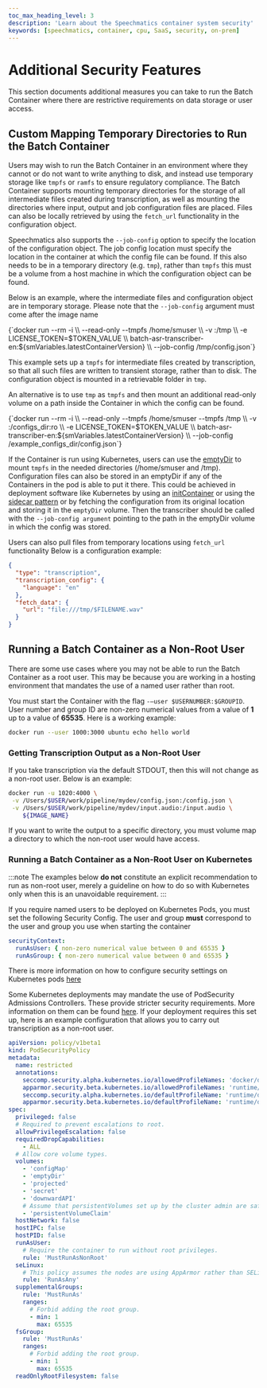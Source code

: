 ```yaml
---
toc_max_heading_level: 3
description: 'Learn about the Speechmatics container system security'
keywords: [speechmatics, container, cpu, SaaS, security, on-prem]
---
```



# Additional Security Features

This section documents additional measures you can take to run the Batch Container where there are restrictive requirements on data storage or user access.

## Custom Mapping Temporary Directories to Run the Batch Container

Users may wish to run the Batch Container in an environment where they cannot or do not want to write anything to disk, and instead use temporary storage like `tmpfs` or `ramfs` to ensure regulatory compliance. The Batch Container supports mounting temporary directories for the storage of all intermediate files created during transcription, as well as mounting the directories where input, output and job configuration files are placed. Files can also be locally retrieved by using the `fetch_url` functionality in the configuration object.

Speechmatics also supports the `--job-config` option to specify the location of the configuration object. The job config location must specify the location in the container at which the config file can be found. If this also needs to be in a temporary directory (e.g. `tmp`), rather than `tmpfs` this must be a volume from a host machine in which the configuration object can be found.

Below is an example, where the intermediate files and configuration object are in temporary storage. Please note that the `--job-config` argument must come after the image name

<CodeBlock language="bash">
{`docker run --rm -i \\
    --read-only --tmpfs /home/smuser \\
    -v <path/to/dir/in/host/containing/config.json>:/tmp \\
    -e LICENSE_TOKEN=$TOKEN_VALUE \\
    batch-asr-transcriber-en:${smVariables.latestContainerVersion} \\
    --job-config /tmp/config.json`}
</CodeBlock>

This example sets up a `tmpfs` for intermediate files created by transcription, so that all such files are written to transient storage, rather than to disk. The configuration object is mounted in a retrievable folder in `tmp`.

An alternative is to use `tmp` as `tmpfs` and then mount an additional read-only volume on a path inside the Container in which the config can be found.

<CodeBlock language="bash">
{`docker run --rm -i \\
    --read-only --tmpfs /home/smuser --tmpfs /tmp \\
    -v <path/to/dir/in/host/containing/config.json>:/configs_dir:ro \\
    -e LICENSE_TOKEN=$TOKEN_VALUE \\
    batch-asr-transcriber-en:${smVariables.latestContainerVersion} \\
    --job-config /example_configs_dir/config.json`}
</CodeBlock>

If the Container is run using Kubernetes, users can use the [emptyDir](https://kubernetes.io/docs/concepts/storage/volumes/#emptydir) to mount `tmpfs` in the needed directories (/home/smuser and /tmp). Configuration files can also be stored in an emptyDir if any of the Containers in the pod is able to put it there. This could be achieved in deployment software like Kubernetes by using an [initContainer](https://kubernetes.io/docs/concepts/workloads/pods/init-containers/) or using the [sidecar pattern](https://www.oreilly.com/library/view/designing-distributed-systems/9781491983638/ch02.html) or by fetching the configuration from its original location and storing it in the `emptyDir` volume. Then the transcriber should be called with the `--job-config argument` pointing to the path in the emptyDir volume in which the config was stored.

Users can also pull files from temporary locations using `fetch_url` functionality Below is a configuration example:

```json
{
  "type": "transcription",
  "transcription_config": {
    "language": "en"
  },
  "fetch_data": {
    "url": "file:///tmp/$FILENAME.wav"
  }
}
```

## Running a Batch Container as a Non-Root User

There are some use cases where you may not be able to run the Batch Container as a root user. This may be because you are working in a hosting environment that mandates the use of a named user rather than root.

You must start the Container with the flag `-–user $USERNUMBER:$GROUPID`. User number and group ID are non-zero numerical values from a value of **1** up to a value of **65535**. Here is a working example:

```bash
docker run --user 1000:3000 ubuntu echo hello world
```

### Getting Transcription Output as a Non-Root User

If you take transcription via the default STDOUT, then this will not change as a non-root user. Below is an example:

```bash
docker run -u 1020:4000 \
 -v /Users/$USER/work/pipeline/mydev/config.json:/config.json \
 -v /Users/$USER/work/pipeline/mydev/input.audio:/input.audio \
    ${IMAGE_NAME}
```

If you want to write the output to a specific directory, you must volume map a directory to which the non-root user would have access.

### Running a Batch Container as a Non-Root User on Kubernetes

:::note
The examples below **do not** constitute an explicit recommendation to run as non-root user, merely a guideline on how to do so with Kubernetes only when this is an unavoidable requirement.
:::

If you require named users to be deployed on Kubernetes Pods, you must set the following Security Config. The user and group **must** correspond to the user and group you use when starting the container

```yaml
securityContext:
  runAsUser: { non-zero numerical value between 0 and 65535 }
  runAsGroup: { non-zero numerical value between 0 and 65535 }
```

There is more information on how to configure security settings on Kubernetes pods [here](https://kubernetes.io/docs/tasks/configure-pod-container/security-context/)

Some Kubernetes deployments may mandate the use of PodSecurity Admissions Controllers. These provide stricter security requirements. More information on them can be found [here](https://kubernetes.io/docs/reference/access-authn-authz/admission-controllers/). If your deployment requires this set up, here is an example configuration that allows you to carry out transcription as a non-root user.

```yaml
apiVersion: policy/v1beta1
kind: PodSecurityPolicy
metadata:
  name: restricted
  annotations:
    seccomp.security.alpha.kubernetes.io/allowedProfileNames: 'docker/default,runtime/default'
    apparmor.security.beta.kubernetes.io/allowedProfileNames: 'runtime/default'
    seccomp.security.alpha.kubernetes.io/defaultProfileName: 'runtime/default'
    apparmor.security.beta.kubernetes.io/defaultProfileName: 'runtime/default'
spec:
  privileged: false
  # Required to prevent escalations to root.
  allowPrivilegeEscalation: false
  requiredDropCapabilities:
    - ALL
  # Allow core volume types.
  volumes:
    - 'configMap'
    - 'emptyDir'
    - 'projected'
    - 'secret'
    - 'downwardAPI'
    # Assume that persistentVolumes set up by the cluster admin are safe to use.
    - 'persistentVolumeClaim'
  hostNetwork: false
  hostIPC: false
  hostPID: false
  runAsUser:
    # Require the container to run without root privileges.
    rule: 'MustRunAsNonRoot'
  seLinux:
    # This policy assumes the nodes are using AppArmor rather than SELinux.
    rule: 'RunAsAny'
  supplementalGroups:
    rule: 'MustRunAs'
    ranges:
      # Forbid adding the root group.
      - min: 1
        max: 65535
  fsGroup:
    rule: 'MustRunAs'
    ranges:
      # Forbid adding the root group.
      - min: 1
        max: 65535
  readOnlyRootFilesystem: false
```
